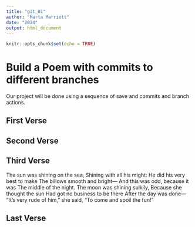 ```yaml
---
title: "git_01"
author: "Marta Marriott"
date: "2024"
output: html_document
---
```


```r
knitr::opts_chunk$set(echo = TRUE)
```
# Build a Poem with commits to different branches
Our project will be done using a sequence of save and commits and branch actions.
<!-- Do not modify or change any text in "!--" bracketed areas such as this --- these are instructions to
you, if you change any of this the git program will notice it and compromise your git merging strategy !-->

## First Verse 
<!--Put the first five lines of a poem by Lewis Carrol in this section!-->

## Second Verse
<!--Put the first five lines of a poem by Robert Frost here!-->

## Third Verse
<!--Put the first two verses of The Walrus and the Carpenter here!-->
The sun was shining on the sea, Shining with all his might: 
He did his very best to make
The billows smooth and bright— 
And this was odd, because it was
The middle of the night. 
The moon was shining sulkily,
Because she thought the sun 
Had got no business to be there
After the day was done— 
“It’s very rude of him,” she said,
“To come and spoil the fun!”

## Last Verse
<!--Put a short poem you created using chatGPT of 20 to 30 lines,here!-->
